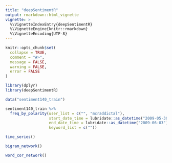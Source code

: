 ```yaml
---
title: "deepSentimentR"
output: rmarkdown::html_vignette
vignette: >
  %\VignetteIndexEntry{deepSentimentR}
  %\VignetteEngine{knitr::rmarkdown}
  %\VignetteEncoding{UTF-8}
---
```


```r
knitr::opts_chunk$set(
  collapse = TRUE,
  comment = "#>",
  message = FALSE, 
  warning = FALSE,
  error = FALSE
)
```

```r
library(dplyr)
library(deepSentimentR)

data("sentiment140_train")

sentiment140_train %>% 
  freq_by_polarity(user_list = c("", "mcraddictal"), 
                   start_date_time = lubridate::as_datetime("2009-05-30"),
                   end_date_time = lubridate::as_datetime("2009-06-03"),
                   keyword_list = c(""))
```

```r
time_series()
```

```r
bigram_network()
```

```r
word_cor_network()
```

